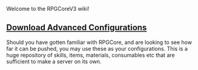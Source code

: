 Welcome to the RPGCoreV3 wiki!

== [https://www.dropbox.com/s/g3vppabfwt9jgn2/CraftRPGCore_3_8_13_minecraft_1_15_2.zip?dl=1 Download Advanced Configurations]==

Should you have gotten familiar with RPGCore, and are looking to see how far it can be pushed, you may use these as your configurations. This is a huge repository of skills, items, materials, consumables etc that are sufficient to make a server on its own. 